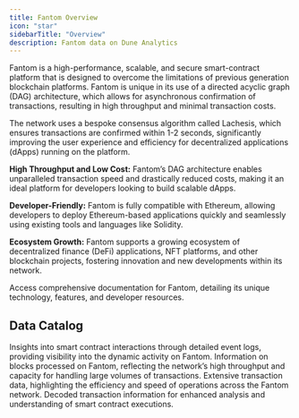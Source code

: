 ```yaml
---
title: Fantom Overview
icon: "star"
sidebarTitle: "Overview"
description: Fantom data on Dune Analytics
---
```


Fantom is a high-performance, scalable, and secure smart-contract platform that is designed to overcome the limitations of previous generation blockchain platforms. Fantom is unique in its use of a directed acyclic graph (DAG) architecture, which allows for asynchronous confirmation of transactions, resulting in high throughput and minimal transaction costs.

The network uses a bespoke consensus algorithm called Lachesis, which ensures transactions are confirmed within 1-2 seconds, significantly improving the user experience and efficiency for decentralized applications (dApps) running on the platform.

**High Throughput and Low Cost:**
Fantom’s DAG architecture enables unparalleled transaction speed and drastically reduced costs, making it an ideal platform for developers looking to build scalable dApps.

**Developer-Friendly:**
Fantom is fully compatible with Ethereum, allowing developers to deploy Ethereum-based applications quickly and seamlessly using existing tools and languages like Solidity.

**Ecosystem Growth:**
Fantom supports a growing ecosystem of decentralized finance (DeFi) applications, NFT platforms, and other blockchain projects, fostering innovation and new developments within its network.

<CardGroup cols={1}>
  <Card title="Fantom documentation" icon="link" href="https://docs.fantom.foundation">
    Access comprehensive documentation for Fantom, detailing its unique technology, features, and developer resources.
  </Card>
</CardGroup>

## Data Catalog

<CardGroup cols={2}>
  <Card title="Logs" icon="bolt" href="./raw/logs">
    Insights into smart contract interactions through detailed event logs, providing visibility into the dynamic activity on Fantom.
  </Card>
  <Card title="Blocks" icon="cubes" href="./raw/blocks">
    Information on blocks processed on Fantom, reflecting the network’s high throughput and capacity for handling large volumes of transactions.
  </Card>
  <Card title="Transactions" icon="message-arrow-up" href="./raw/transactions">
    Extensive transaction data, highlighting the efficiency and speed of operations across the Fantom network.
  </Card>
  <Card title="decoded" icon="file" href="./decoded/overview">
    Decoded transaction information for enhanced analysis and understanding of smart contract executions.
  </Card>
</CardGroup>
